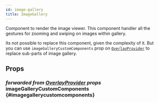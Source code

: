 ```yaml
---
id: image-gallery
title: ImageGallery
---
```



Component to render the image viewer. This component handler all the gestures for zooming and swiping on images within gallery.

Its not possible to replace this component, given the complexity of it. But you can use `imageGalleryCustomComponents` prop on [`OverlayProvider`](../core-components/overlay_provider.mdx) to replace sub-parts of image gallery.

## Props

### <div class="description">_forwarded from [OverlayProvider](../core-components/overlay_provider.mdx#imagegallerycustomcomponents) props_</div> imageGalleryCustomComponents {#imagegallerycustomcomponents}

<ImageGalleryCustomComponents />

